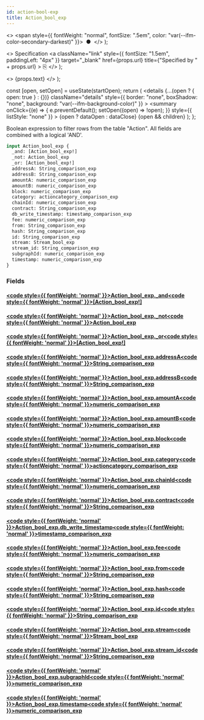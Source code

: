 ```yaml
---
id: action-bool-exp
title: Action_bool_exp
---
```


<head>
  <meta content="noindex" name="robots" />
  <meta charset="utf-8" />
</head>

  <>
    <span style={{ fontWeight: "normal", fontSize: ".5em", color: "var(--ifm-color-secondary-darkest)" }}>
      &nbsp;●&nbsp;
    </span>
  </>
);

  <>
    Specification
    <a
      className="link"
      style={{ fontSize: "1.5em", paddingLeft: "4px" }}
      target="_blank"
      href={props.url}
      title={"Specified by " + props.url}
    >
      ⎘
    </a>
  </>
);

  <>
    <span className={props.class}>{props.text}</span>
  </>
);


  const [open, setOpen] = useState(startOpen);
  return (
    <details
      {...(open ? { open: true } : {})}
      className="details"
      style={{ border: "none", boxShadow: "none", background: "var(--ifm-background-color)" }}
    >
      <summary
        onClick={(e) => {
          e.preventDefault();
          setOpen((open) => !open);
        }}
        style={{ listStyle: "none" }}
      >
        {open ? dataOpen : dataClose}
      </summary>
      {open && children}
    </details>
  );
};

Boolean expression to filter rows from the table "Action". All fields are combined with a logical 'AND'.

```graphql
input Action_bool_exp {
  _and: [Action_bool_exp!]
  _not: Action_bool_exp
  _or: [Action_bool_exp!]
  addressA: String_comparison_exp
  addressB: String_comparison_exp
  amountA: numeric_comparison_exp
  amountB: numeric_comparison_exp
  block: numeric_comparison_exp
  category: actioncategory_comparison_exp
  chainId: numeric_comparison_exp
  contract: String_comparison_exp
  db_write_timestamp: timestamp_comparison_exp
  fee: numeric_comparison_exp
  from: String_comparison_exp
  hash: String_comparison_exp
  id: String_comparison_exp
  stream: Stream_bool_exp
  stream_id: String_comparison_exp
  subgraphId: numeric_comparison_exp
  timestamp: numeric_comparison_exp
}
```

### Fields

#### [<code style={{ fontWeight: 'normal' }}>Action_bool_exp.<b>\_and</b></code>](#)<Bullet />[<code style={{ fontWeight: 'normal' }}><b>[Action_bool_exp!]</b></code>](/docs/api/flow/graphql/envio/inputs/action-bool-exp.mdx) <Badge class="badge badge--secondary " text="list"/> <Badge class="badge badge--secondary " text="input"/>

#### [<code style={{ fontWeight: 'normal' }}>Action_bool_exp.<b>\_not</b></code>](#)<Bullet />[<code style={{ fontWeight: 'normal' }}><b>Action_bool_exp</b></code>](/docs/api/flow/graphql/envio/inputs/action-bool-exp.mdx) <Badge class="badge badge--secondary " text="input"/>

#### [<code style={{ fontWeight: 'normal' }}>Action_bool_exp.<b>\_or</b></code>](#)<Bullet />[<code style={{ fontWeight: 'normal' }}><b>[Action_bool_exp!]</b></code>](/docs/api/flow/graphql/envio/inputs/action-bool-exp.mdx) <Badge class="badge badge--secondary " text="list"/> <Badge class="badge badge--secondary " text="input"/>

#### [<code style={{ fontWeight: 'normal' }}>Action_bool_exp.<b>addressA</b></code>](#)<Bullet />[<code style={{ fontWeight: 'normal' }}><b>String_comparison_exp</b></code>](/docs/api/flow/graphql/envio/inputs/string-comparison-exp.mdx) <Badge class="badge badge--secondary " text="input"/>

#### [<code style={{ fontWeight: 'normal' }}>Action_bool_exp.<b>addressB</b></code>](#)<Bullet />[<code style={{ fontWeight: 'normal' }}><b>String_comparison_exp</b></code>](/docs/api/flow/graphql/envio/inputs/string-comparison-exp.mdx) <Badge class="badge badge--secondary " text="input"/>

#### [<code style={{ fontWeight: 'normal' }}>Action_bool_exp.<b>amountA</b></code>](#)<Bullet />[<code style={{ fontWeight: 'normal' }}><b>numeric_comparison_exp</b></code>](/docs/api/flow/graphql/envio/inputs/numeric-comparison-exp.mdx) <Badge class="badge badge--secondary " text="input"/>

#### [<code style={{ fontWeight: 'normal' }}>Action_bool_exp.<b>amountB</b></code>](#)<Bullet />[<code style={{ fontWeight: 'normal' }}><b>numeric_comparison_exp</b></code>](/docs/api/flow/graphql/envio/inputs/numeric-comparison-exp.mdx) <Badge class="badge badge--secondary " text="input"/>

#### [<code style={{ fontWeight: 'normal' }}>Action_bool_exp.<b>block</b></code>](#)<Bullet />[<code style={{ fontWeight: 'normal' }}><b>numeric_comparison_exp</b></code>](/docs/api/flow/graphql/envio/inputs/numeric-comparison-exp.mdx) <Badge class="badge badge--secondary " text="input"/>

#### [<code style={{ fontWeight: 'normal' }}>Action_bool_exp.<b>category</b></code>](#)<Bullet />[<code style={{ fontWeight: 'normal' }}><b>actioncategory_comparison_exp</b></code>](/docs/api/flow/graphql/envio/inputs/actioncategory-comparison-exp.mdx) <Badge class="badge badge--secondary " text="input"/>

#### [<code style={{ fontWeight: 'normal' }}>Action_bool_exp.<b>chainId</b></code>](#)<Bullet />[<code style={{ fontWeight: 'normal' }}><b>numeric_comparison_exp</b></code>](/docs/api/flow/graphql/envio/inputs/numeric-comparison-exp.mdx) <Badge class="badge badge--secondary " text="input"/>

#### [<code style={{ fontWeight: 'normal' }}>Action_bool_exp.<b>contract</b></code>](#)<Bullet />[<code style={{ fontWeight: 'normal' }}><b>String_comparison_exp</b></code>](/docs/api/flow/graphql/envio/inputs/string-comparison-exp.mdx) <Badge class="badge badge--secondary " text="input"/>

#### [<code style={{ fontWeight: 'normal' }}>Action_bool_exp.<b>db_write_timestamp</b></code>](#)<Bullet />[<code style={{ fontWeight: 'normal' }}><b>timestamp_comparison_exp</b></code>](/docs/api/flow/graphql/envio/inputs/timestamp-comparison-exp.mdx) <Badge class="badge badge--secondary " text="input"/>

#### [<code style={{ fontWeight: 'normal' }}>Action_bool_exp.<b>fee</b></code>](#)<Bullet />[<code style={{ fontWeight: 'normal' }}><b>numeric_comparison_exp</b></code>](/docs/api/flow/graphql/envio/inputs/numeric-comparison-exp.mdx) <Badge class="badge badge--secondary " text="input"/>

#### [<code style={{ fontWeight: 'normal' }}>Action_bool_exp.<b>from</b></code>](#)<Bullet />[<code style={{ fontWeight: 'normal' }}><b>String_comparison_exp</b></code>](/docs/api/flow/graphql/envio/inputs/string-comparison-exp.mdx) <Badge class="badge badge--secondary " text="input"/>

#### [<code style={{ fontWeight: 'normal' }}>Action_bool_exp.<b>hash</b></code>](#)<Bullet />[<code style={{ fontWeight: 'normal' }}><b>String_comparison_exp</b></code>](/docs/api/flow/graphql/envio/inputs/string-comparison-exp.mdx) <Badge class="badge badge--secondary " text="input"/>

#### [<code style={{ fontWeight: 'normal' }}>Action_bool_exp.<b>id</b></code>](#)<Bullet />[<code style={{ fontWeight: 'normal' }}><b>String_comparison_exp</b></code>](/docs/api/flow/graphql/envio/inputs/string-comparison-exp.mdx) <Badge class="badge badge--secondary " text="input"/>

#### [<code style={{ fontWeight: 'normal' }}>Action_bool_exp.<b>stream</b></code>](#)<Bullet />[<code style={{ fontWeight: 'normal' }}><b>Stream_bool_exp</b></code>](/docs/api/flow/graphql/envio/inputs/stream-bool-exp.mdx) <Badge class="badge badge--secondary " text="input"/>

#### [<code style={{ fontWeight: 'normal' }}>Action_bool_exp.<b>stream_id</b></code>](#)<Bullet />[<code style={{ fontWeight: 'normal' }}><b>String_comparison_exp</b></code>](/docs/api/flow/graphql/envio/inputs/string-comparison-exp.mdx) <Badge class="badge badge--secondary " text="input"/>

#### [<code style={{ fontWeight: 'normal' }}>Action_bool_exp.<b>subgraphId</b></code>](#)<Bullet />[<code style={{ fontWeight: 'normal' }}><b>numeric_comparison_exp</b></code>](/docs/api/flow/graphql/envio/inputs/numeric-comparison-exp.mdx) <Badge class="badge badge--secondary " text="input"/>

#### [<code style={{ fontWeight: 'normal' }}>Action_bool_exp.<b>timestamp</b></code>](#)<Bullet />[<code style={{ fontWeight: 'normal' }}><b>numeric_comparison_exp</b></code>](/docs/api/flow/graphql/envio/inputs/numeric-comparison-exp.mdx) <Badge class="badge badge--secondary " text="input"/>
